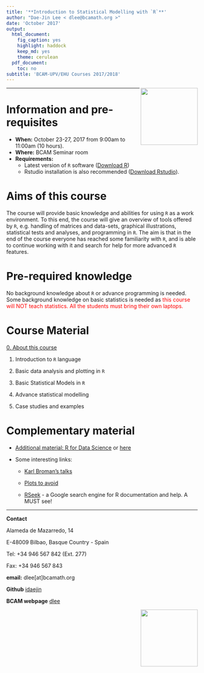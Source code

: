 ```yaml
---
title: '**Introduction to Statistical Modelling with `R`**'
author: "Dae-Jin Lee < dlee@bcamath.org >"
date: 'October 2017'
output:
  html_document:
    fig_caption: yes
    highlight: haddock
    keep_md: yes
    theme: cerulean
  pdf_document:
    toc: no
subtitle: 'BCAM-UPV/EHU Courses 2017/2018'
---
```

<img src="http://www.bcamath.org/public_images/logo_bcam.jpg" style="width: 150px;" align="right">

----------------------------

# Information and pre-requisites

* **When:** October 23-27, 2017 from 9:00am to 11:00am (10 hours). 
* **Where:** BCAM Seminar room
* **Requirements:**
    * Latest version of `R` software (<a href="https://www.r-project.org" target="_blank">Download R</a>)
    * Rstudio installation is also recommended (<a href="https://www.rstudio.com" target="_blank">Download Rstudio</a>).

<!---
```r
install.packages(c("MASS","DAAG","effects","ggplot2","gdata","foreign","Hmisc","xlsx","psych","graphics","gplots","calibrate","corrplot","RgoogleMaps","ggmap"))
```
--->

# Aims of this course

The course will provide basic knowledge and abilities for using `R` as a work environment. To this end, the course will give an overview of tools offered by `R`, e.g. handling of matrices and data-sets, graphical illustrations, statistical tests and analyses, and programming in `R`. The aim is that in the end of the course everyone has reached some familiarity with `R`, and is able to continue working with it and search for help for more advanced `R` features.

# Pre-required knowledge

No background knowledge about `R` or advance programming is needed. Some background knowledge on basic statistics is needed as <span style="color:red">this course will NOT teach statistics.</span>  <span style="color:red">All the students must bring their own laptops.</span>

<!--* **Download all material** [here](http://idaejin.github.io/bcam-courses/neiker-2016/material.zip)
-->


# Course Material

  [0. About this course](Ch0.html)
  
  1. Introduction to `R` language
  
  2. Basic data analysis and plotting in `R`
   
  3. Basic Statistical Models in `R`

  4. Advance statistical modelling
  
  5. Case studies and examples
  

# Complementary material

  * [Additional material: R for Data Science](http://r4ds.had.co.nz/) or [here](http://courses.had.co.nz/)

  * Some interesting links:
  
      + [Karl Broman's talks](http://kbroman.org/pages/talks.html)
      
      + [Plots to avoid](http://genomicsclass.github.io/book/pages/plots_to_avoid.html)
      
      + [RSeek](http://rseek.org/) - a Google search engine for R documentation and help. A MUST see!
      
-----------------------------------------------------

**Contact**

Alameda de Mazarredo, 14

E-48009 Bilbao, Basque Country - Spain

Tel: +34 946 567 842 (Ext. 277)

Fax: +34 946 567 843

**email:** dlee[at]bcamath.org

**Github** [idaejin](https://github.com/idaejin/)

**BCAM webpage** [dlee](http://www.bcamath.org/en/people/dlee)

<img src="http://www.bcamath.org/public_images/logo_bcam.jpg" style="width: 150px;" align="right">


